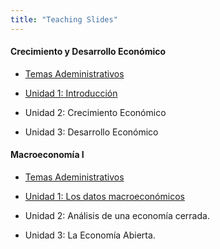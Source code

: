 ```yaml
---
title: "Teaching Slides"
---
```


#### Crecimiento y Desarrollo Económico

- [Temas Adeministrativos](https://mauriciotejada.com/crecimiento_y_desarrollo_slides/0_temas_administrativos/)

- [Unidad 1: Introducción](https://mauriciotejada.com/crecimiento_y_desarrollo_slides/1_hechos_estilizados/)

- Unidad 2: Crecimiento Económico

- Unidad 3: Desarrollo Económico

#### Macroeconomía I

- [Temas Adeministrativos](https://mauriciotejada.com/macroeconomics_i_slides/0_temas_administrativos/)

- [Unidad 1: Los datos macroeconómicos](https://mauriciotejada.com/macroeconomics_i_slides/1_los_datos_macro/)

- Unidad 2: Análisis de una economía cerrada.

- Unidad 3: La Economía Abierta.